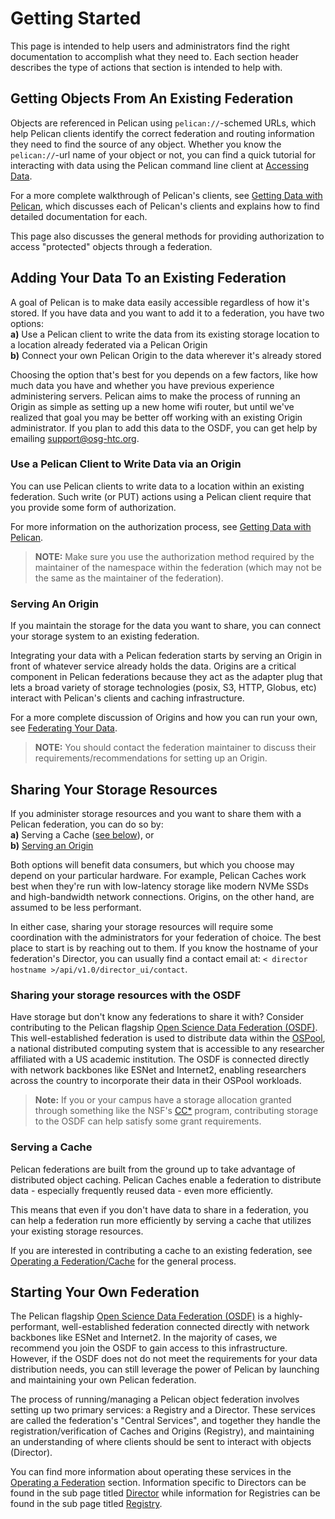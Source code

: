 # Getting Started

This page is intended to help users and administrators find the right documentation to accomplish what they need to. Each section header describes the
type of actions that section is intended to help with.

## Getting Objects From An Existing Federation

Objects are referenced in Pelican using `pelican://`-schemed URLs, which help Pelican clients identify the correct federation and routing information
they need to find the source of any object. Whether you know the `pelican://`-url name of your object or not, you can find a quick tutorial for interacting
with data using the Pelican command line client at [Accessing Data](./getting-started/accessing-data.mdx).

For a more complete walkthrough of Pelican's clients, see [Getting Data with Pelican](./getting-data-with-pelican.mdx), which discusses each of Pelican's
clients and explains how to find detailed documentation for each.

This page also discusses the general methods for providing authorization to access "protected" objects through a federation.

## Adding Your Data To an Existing Federation
A goal of Pelican is to make data easily accessible regardless of how it's stored. If you have data and you want to add it to a federation, you have two options:<br />
**a)** Use a Pelican client to write the data from its existing storage location to a location already federated via a Pelican Origin<br />
**b)** Connect your own Pelican Origin to the data wherever it's already stored

Choosing the option that's best for you depends on a few factors, like how much data you have and whether you have previous experience administering servers. Pelican
aims to make the process of running an Origin as simple as setting up a new home wifi router, but until we've realized that goal you may be better off working
with an existing Origin administrator. If you plan to add this data to the OSDF, you can get help by emailing [support@osg-htc.org](mailto:support@osg-htc.org).

### Use a Pelican Client to Write Data via an Origin
You can use Pelican clients to write data to a location within an existing federation. Such write (or PUT) actions using a Pelican client require that you provide
some form of authorization.

For more information on the authorization process, see [Getting Data with Pelican](./getting-data-with-pelican.mdx).
> **NOTE:** Make sure you use the authorization method required by the maintainer of the namespace within the federation (which may not be the same as the
maintainer of the federation).

### Serving An Origin
If you maintain the storage for the data you want to share, you can connect your storage system to an existing federation.

Integrating your data with a Pelican federation starts by serving an Origin in front of whatever service already holds the data. Origins are a critical
component in Pelican federations because they act as the adapter plug that lets a broad variety of storage technologies (posix, S3, HTTP, Globus, etc)
interact with Pelican's clients and caching infrastructure.

For a more complete discussion of Origins and how you can run your own, see [Federating Your Data](./federating-your-data.mdx).

> **NOTE:** You should contact the federation maintainer to discuss their requirements/recommendations for setting up an Origin.

## Sharing Your Storage Resources

If you administer storage resources and you want to share them with a Pelican federation, you can do so by:<br />
**a)** Serving a Cache ([see below](#serving-a-cache)), or<br />
**b)** [Serving an Origin](#connect-your-data-storage-to-an-existing-federation-through-serving-an-origin)<br />

Both options will benefit data consumers, but which you choose may depend on your particular hardware. For example, Pelican Caches work best when
they're run with low-latency storage like modern NVMe SSDs and high-bandwidth network connections. Origins, on the other hand, are assumed to be less performant.

In either case, sharing your storage resources will require some coordination with the administrators for your federation of choice. The best place to start is by
reaching out to them. If you know the hostname of your federation's Director, you can usually find a contact email at:
`< director hostname >/api/v1.0/director_ui/contact`.

### Sharing your storage resources with the OSDF
Have storage but don't know any federations to share it with? Consider contributing to the Pelican flagship [Open Science Data Federation
(OSDF)](https://osdf.osg-htc.org/). This well-established federation is used to distribute data within the
[OSPool](https://osg-htc.org/services/open_science_pool.html), a national distributed computing system that is accessible to any researcher affiliated with a
US academic institution. The OSDF is connected directly with network backbones like ESNet and Internet2, enabling researchers across the country to incorporate
their data in their OSPool workloads.

> **Note:** If you or your campus have a storage allocation granted through something like the NSF's
[CC*](https://new.nsf.gov/funding/opportunities/cc-campus-cyberinfrastructure) program, contributing storage to the OSDF can help satisfy some grant requirements.

### Serving a Cache
Pelican federations are built from the ground up to take advantage of distributed object caching. Pelican Caches enable a federation to distribute data -
especially frequently reused data - even more efficiently.

This means that even if you don't have data to share in a federation, you can help a federation run more efficiently by serving a cache that utilizes your
existing storage resources.

If you are interested in contributing a cache to an existing federation, see [Operating a Federation/Cache](./operating-a-federation/cache.mdx) for the general
process.

## Starting Your Own Federation

The Pelican flagship [Open Science Data Federation (OSDF)](https://osdf.osg-htc.org/) is a highly-performant, well-established federation connected directly with network
backbones like ESNet and Internet2. In the majority of cases, we recommend you join the OSDF to gain access to this infrastructure. However, if the OSDF does not do not
meet the requirements for your data distribution needs, you can still leverage the power of Pelican by launching and maintaining your own Pelican federation.

The process of running/managing a Pelican object federation involves setting up two primary services: a Registry and a Director.
These services are called the federation's "Central Services", and together they handle the registration/verification of Caches and Origins (Registry),
and maintaining an understanding of where clients should be sent to interact with objects (Director).

You can find more information about operating these services in the [Operating a Federation](./operating-a-federation.mdx) section. Information specific to
Directors can be found in the sub page titled [Director](./operating-a-federation/director.mdx) while information for Registries can be found in the sub page
titled [Registry](./operating-a-federation/registry.mdx).

